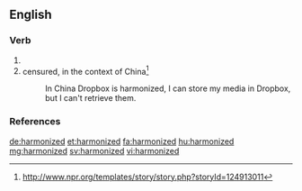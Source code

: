 ==English==

===Verb===
{{head|en}}

# {{en-past of|harmonize}}
# censured, in the context of China<ref>http://www.npr.org/templates/story/story.php?storyId=124913011</ref>
#: In China Dropbox is harmonized, I can store my media in Dropbox, but I can't retrieve them.

===References===
<references/>

[[de:harmonized]]
[[et:harmonized]]
[[fa:harmonized]]
[[hu:harmonized]]
[[mg:harmonized]]
[[sv:harmonized]]
[[vi:harmonized]]